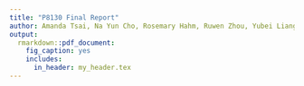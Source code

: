 ```yaml
---
title: "P8130 Final Report"
author: Amanda Tsai, Na Yun Cho, Rosemary Hahm, Ruwen Zhou, Yubei Liang
output:
  rmarkdown::pdf_document:
    fig_caption: yes        
    includes:  
      in_header: my_header.tex
---
```


